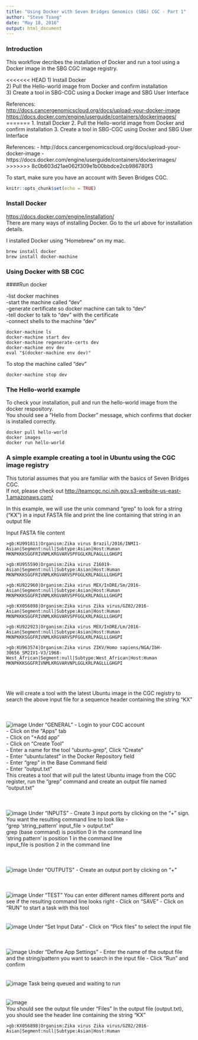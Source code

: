 ```yaml
---
title: "Using Docker with Seven Bridges Genomics (SBG) CGC - Part 1"
author: "Steve Tsang"
date: "May 18, 2016"
output: html_document
---
```


### Introduction

This workflow decribes the installation of Docker and run a tool using a Docker image in the SBG CGC image registry.

<<<<<<< HEAD
1) Install Docker  
2) Pull the Hello-world image from Docker and confirm installation  
3) Create a tool in SBG-CGC using a Docker image and SBG User Interface  

References:  
<http://docs.cancergenomicscloud.org/docs/upload-your-docker-image>  
<https://docs.docker.com/engine/userguide/containers/dockerimages/>
=======
1. Install Docker
2. Pull the Hello-world image from Docker and confirm installation
3. Create a tool in SBG-CGC using Docker and SBG User Interface

References:
- http://docs.cancergenomicscloud.org/docs/upload-your-docker-image
- https://docs.docker.com/engine/userguide/containers/dockerimages/
>>>>>>> 8c0b603d21ae062f309e1b00bbdce2cb986780f3

To start, make sure you have an account with Seven Bridges CGC.  

```r
knitr::opts_chunk$set(echo = TRUE)
```

### Install Docker
<https://docs.docker.com/engine/installation/>  
There are many ways of installing Docker.  Go to the url above for installation details.  

I installed Docker using "Homebrew" on my mac.    

````{}
brew install docker
brew install docker-machine
````
### Using Docker with SB CGC
####Run docker

-list docker machines  
-start the machine called "dev"  
-generate certificate so docker machine can talk to "dev"  
-tell docker to talk to "dev" with the certificate  
-connect shells to the machine "dev"  

```{}
docker-machine ls
docker-machine start dev
docker-machine regenerate-certs dev
docker-machine env dev
eval "$(docker-machine env dev)"
```

To stop the machine called "dev"  
````{eval=FALSE}
docker-machine stop dev
````

### The Hello-world example 
To check your installation, pull and run the hello-world image from the docker respository.   
You should see a "Hello from Docker" message, which confirms that docker is installed correctly.  

````{}
docker pull hello-world
docker images
docker run hello-world
`````

### A simple example creating a tool in Ubuntu using the CGC image registry  
This tutorial assumes that you are familiar with the basics of Seven Bridges CGC.  
If not, please check out <http://teamcgc.nci.nih.gov.s3-website-us-east-1.amazonaws.com/>  


In this example, we will use the unix command "grep" to look for a string ("KX") in a input FASTA file and print the line containing that string in an output file  

Input FASTA file content  
````{}
>gb:KU991811|Organism:Zika virus Brazil/2016/INMI1-Asian|Segment:null|Subtype:Asian|Host:Human
MKNPKKKSGGFRIVNMLKRGVARVSPFGGLKRLPAGLLLGHGPI

>gb:KU955590|Organism:Zika virus Z16019-Asian|Segment:null|Subtype:Asian|Host:Human
MKNPKKKSGGFRIVNMLKRGVARVSPFGGLKRLPAGLLLGHGPI

>gb:KU922960|Organism:Zika virus MEX/InDRE/Sm/2016-Asian|Segment:null|Subtype:Asian|Host:Human
MKNPKKKSGGFRIVNMLKRGVARVSPFGGLKRLPAGLLLGHGPI

>gb:KX056898|Organism:Zika virus Zika virus/GZ02/2016-Asian|Segment:null|Subtype:Asian|Host:Human
MKNPKKKSGGFRIVNMLKRGVARVSPFGGLKRLPAGLLLGHGPI

>gb:KU922923|Organism:Zika virus MEX/InDRE/Lm/2016-Asian|Segment:null|Subtype:Asian|Host:Human
MKNPKKKSGGFRIVNMLKRGVARVSPFGGLKRLPAGLLLGHGPI

>gb:KU963574|Organism:Zika virus ZIKV/Homo sapiens/NGA/IbH-30656_SM21V1-V3/1968-West_African|Segment:null|Subtype:West_African|Host:Human
MKNPKKKSGGFRIVNMLKRGVARVNPLGGLKRLPAGLLLGHGPI
````
<br />
<br />
<br />
We will create a tool with the latest Ubuntu image in the CGC registry to search the above input file for a sequence header containing the string "KX"   
<br />
<br />
<br />
![image](../images/1.png)
Under "GENERAL"
- Login to your CGC account  
- Click on the "Apps" tab  
- Click on "+Add app"  
- Click on "Create Tool"  
- Enter a name for the tool "ubuntu-grep", Click "Create"  
- Enter "ubuntu:latest" in the Docker Repository field  
- Enter "grep" in the Base Command field  
- Enter "output.txt"  
This creates a tool that will pull the latest Ubuntu image from the CGC register, run the "grep" command and create an output file named "output.txt"   
<br />
<br />
<br />
![image](../images/2.png)
Under "INPUTS"
- Create 3 input ports by clicking on the "+" sign.
You want the resulting command line to look like -    
"grep 'string_pattern' input_file > output.txt"  
grep (base command) is position 0 in the command line  
'string pattern' is position 1 in the command line  
input_file is position 2 in the command line   
<br />
<br />
<br />
![image](../images/3.png)
Under "OUTPUTS"
- Create an output port by clicking on "+"  
<br />
<br />
<br />
![image](../images/4.png)
Under "TEST"
You can enter different names different ports and see if the resulting command line looks right
- Click on "SAVE"
- Click on "RUN" to start a task with this tool
<br />
<br />
<br />
![image](../images/6.png)
Under "Set Input Data"
- Click on "Pick files" to select the input file  
<br />
<br />
<br />
![image](../images/5.png)
Under "Define App Settings"
- Enter the name of the output file and the string/pattern you want to search in the input file
- Click "Run" and confirm
<br />
<br />
<br />
![image](../images/7.png)
Task being queued and waiting to run
<br />
<br />
<br />
![image](../images/8.png)
<br />
You should see the output file under "Files"
In the output file (output.txt), you should see the header line containing the string "KX"

````{}
>gb:KX056898|Organism:Zika virus Zika virus/GZ02/2016-Asian|Segment:null|Subtype:Asian|Host:Human
````

